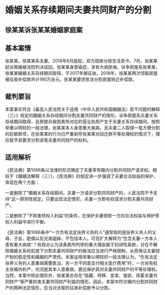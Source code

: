 # 婚姻关系存续期间夫妻共同财产的分割

  

## 徐某某诉张某某婚姻家庭案

## 基本案情

张某某、徐某某系夫妻。2018年6月底起，双方因故分居生活至今。7月，张某某起诉离婚被法院判决驳回。张某某身患癌症，享有大病医保。诉争房屋系张某某、徐某某婚姻关系存续期间取得，于2017年被征收。2018年，徐某某两次领取房屋被征收补偿款共计190万余元。张某某要求依法分割房屋拆迁补偿款。

## 裁判要旨

本案事实符合《最高人民法院关于适用〈中华人民共和国婚姻法〉若干问题的解释（三）》规定的婚姻关系存续期间分割夫妻共同财产的情形。诉争房屋系夫妻关系存续期间取得，且房屋非居因素所对应的营业执照产生于夫妻关系存续期间。按照举重以明轻的一般法理，张某某本人身患重大疾病，且夫妻二人取得一笔方便分割的巨额款项，在徐某某的行为已严重剥夺张某某对动迁款平等处理权的情况下，理应赋予其要求分割该笔夫妻共同财产的权利。

## 适用解析

《民法典》第1066条以法律的形式确定了夫妻享有婚内分割共同财产请求权。相较于《婚姻法解释（三）》，《民法典》的规定进一步强调了夫妻合法权益的保护，体现在两个方面：

一是删除了“婚姻关系存续期间，夫妻一方请求分割共同财产的，人民法院不予支持”这一原则性规定。只要出现法定情形，夫妻一方即有权请求分割夫妻共同财产。

二是删除了“不损害债权人利益”的条件，在保护夫妻弱势一方的合法权益与保护债权人利益中进行平衡。

《民法典》第1066条中“一方负有法定扶养义务的人”通常指的是扶养义务人的父母、子女、配偶以及兄弟姐妹，不包括本人。可否扩大解释为“包含夫妻一方本人患有重大疾病”？有观点认为该条款所列举的重大理由属于封闭性条款，对在不解除婚姻关系的前提下分割夫妻共同财产的做法应当进行严格限制，从而保证夫妻财产制的稳定性和婚姻的严肃性。本案运用举重以明轻的一般法理认为，“负有法定扶养义务的人患重病需要医治，另一方不同意支付相关医疗费用”时，一方尚有权主张婚内析产，何况是其本人患重病，更应保护其对夫妻共同财产的平等处理权。当然，本案中除此情形外，徐某某亦存在“隐藏、转移、变卖、毁损、挥霍夫妻共同财产”等严重损害夫妻共同财产利益的情形。因此，本案中符合婚内分割共同财产的两种法定情形，应当对涉案的征收补偿款予以分割。